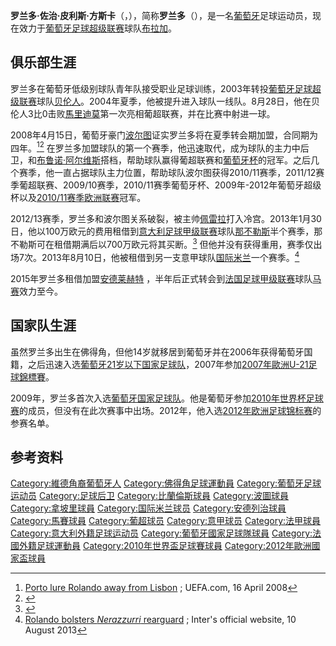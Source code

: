 {{noteTA|G1=足球|G2=liverpoolfc|G3=EPL|G4=FAcup|G5=uefa
|T=zh-hans:罗兰多·丰塞卡;zh-hk:朗蘭度·方斯卡;zh-tw:羅蘭多·豐塞卡;
|1=zh-hans:罗兰多;zh-hk:朗蘭度;zh-tw:羅蘭多;
|2=zh-hans:布鲁诺·阿尔维斯;zh-hk:般奴·艾維斯;zh-tw:布魯諾·阿爾維斯;
}}
{{Infobox football biography
| name = 罗兰多<br>Rolando
| image = Dinamo-Anderleht (7).jpg
| image_size = 
| fullname = Rolando Jorge Pires Fonseca
| birth_date = {{birth date and age|df=yes|1985|8|31}}
| birth_place = [[佛得角|佛得角]][[圣维森特岛|圣维森特岛]]
| height = {{height|m=1.89|precision=0}}
| position = [[后卫_(足球)#中后卫|中后卫]]
| currentclub = [[布拉加體育會|布拉加]]
| clubnumber = 6
| youthyears1 = 1999–2003 | youthclubs1 = {{le|S.C. Campomaiorense||坎普马约尔}}
| youthyears2 = 2003–2004 | youthclubs2 = [[貝倫人足球俱樂部|贝伦人]]
| years1 = 2004–2008 | clubs1 = [[貝倫人足球俱樂部|贝伦人]] | caps1 = 97 | goals1 = 7
| years2 = 2008– | clubs2 = [[波尔图足球俱乐部|波尔图]] | caps2 = 110 | goals2 = 7
| years3 = 2013 | clubs3 = → [[那不勒斯足球俱乐部|拿波里]] (租借) | caps3 = 7 | goals3 = 0
| years4 = 2013–2014 | clubs4 = → [[国际米兰足球俱乐部|国际米兰]] (租借) | caps4 = 29 | goals4 = 4
| years5 = 2015 | clubs5 = → [[皇家安德莱赫特体育俱乐部|安德列治]] (租借) | caps5 = 6 | goals5 = 0
| years6 = 2015–2019 | clubs6 = [[马赛奥林匹克|马赛]] | caps6 = 90 | goals6 = 6
| years7 = 2020– | clubs7 = [[布拉加體育會|布拉加]] | caps7 = 3 | goals7 = 0
| totalcaps = | totalgoals = 
| nationalyears1 = 2006–2008 | nationalteam1 = [[葡萄牙21岁以下国家足球队|葡萄牙U21]] | nationalcaps1 = 7 | nationalgoals1 = 0
| nationalyears2 = 2009–2014| nationalteam2 = [[葡萄牙国家足球队|葡萄牙]] | nationalcaps2 = 21 | nationalgoals2 = 0
| pcupdate = 2018年1月7日
| ntupdate = 2017年11月15日
}}
'''罗兰多·佐治·皮利斯·方斯卡'''（'''{{lang|pt|Rolando Jorge Pires Fonseca}}'''，{{bd|1985年|8月31日|catidx=Rolando}}），简称'''罗兰多'''（'''{{lang|pt|Rolando}}'''），是一名[[葡萄牙|葡萄牙]]足球运动员，现在效力于[[葡萄牙足球超级联赛|葡萄牙足球超级联赛]]球队[[布拉加體育會|布拉加]]。

==俱乐部生涯==
罗兰多在葡萄牙低级别球队{{le|S.C. Campomaiorense||坎普马约尔}}青年队接受职业足球训练，2003年转投[[葡萄牙足球超级联赛|葡萄牙足球超级联赛]]球队[[貝倫人足球俱樂部|贝伦人]]。2004年夏季，他被提升进入球队一线队。8月28日，他在贝伦人3比0击败[[馬里迪莫足球會|馬里迪莫]]第一次亮相葡超联赛，并在比赛中射进一球。

2008年4月15日，葡萄牙豪门[[波尔图足球俱乐部|波尔图]]证实罗兰多将在夏季转会期加盟，合同期为四年。<ref>[http://www.uefa.com/memberassociations/news/newsid=684733.html Porto lure Rolando away from Lisbon] {{Wayback|url=http://www.uefa.com/memberassociations/news/newsid=684733.html |date=20160604211835 }}; UEFA.com, 16 April 2008</ref><ref>{{cite web|url=http://www.fifa.com/worldfootball/clubfootball/news/newsid=742722.html|title=Porto sign Belenenses defender|publisher=Agence France-Presse|date=15 April 2008|accessdate=16 April 2008|archive-date=2015-05-09|archive-url=https://web.archive.org/web/20150509065550/http://www.fifa.com/worldfootball/clubfootball/news/newsid=742722.html|dead-url=no}}</ref> 在罗兰多加盟球队的第一个赛季，他迅速取代{{le|佩德罗·埃曼努埃尔|Pedro Emanuel|埃曼努埃尔}}，成为球队的主力中后卫，和[[布鲁诺·阿尔维斯|布鲁诺·阿尔维斯]]搭档，帮助球队赢得葡超联赛和[[葡萄牙杯|葡萄牙杯]]的冠军。之后几个赛季，他一直占据球队主力位置，帮助球队波尔图获得2010/11赛季，2011/12赛季葡超联赛、2009/10赛季，2010/11赛季葡萄牙杯、2009年-2012年葡萄牙超级杯以及[[2010/11赛季欧洲联赛|2010/11赛季欧洲联赛]]冠军。

2012/13赛季，罗兰多和波尔图关系破裂，被主帅[[维托尔·佩雷拉|佩雷拉]]打入冷宫。2013年1月30日，他以100万欧元的费用租借到[[意大利足球甲级联赛|意大利足球甲级联赛]]球队[[那不勒斯足球俱乐部|那不勒斯]]半个赛季，那不勒斯可在租借期满后以700万欧元将其买断。<ref>{{cite web|url=http://www.sscnapoli.it/client/render.aspx?root=707&fwd=5398&content=0|title=Ufficiale: Rolando e Radosevic al Napoli. Ceduti Uvini al Siena e Fernandez al Getafe|trans_title=Official: Rolando and Radosevic to Napoli. Loaned Uvini to Siena and Fernandez to Getafe|publisher=Napoli's official website|language=it|date=31 January 2013|accessdate=1 February 2013|archive-date=2013-02-18|archive-url=https://archive.today/20130218114934/http://www.sscnapoli.it/client/render.aspx?root=707&fwd=5398&content=0|dead-url=yes}}</ref> 但他并没有获得重用，赛季仅出场7次。2013年8月10日，他被租借到另一支意甲球队[[国际米兰足球俱乐部|国际米兰]]一个赛季。<ref>[http://www.inter.it/en/news/43411/ Rolando bolsters ''Nerazzurri'' rearguard] {{Wayback|url=http://www.inter.it/en/news/43411/ |date=20190904002852 }}; Inter's official website, 10 August 2013</ref>

2015年罗兰多租借加盟[[皇家安德莱赫特体育俱乐部|安德莱赫特]] ，半年后正式转会到[[法国足球甲级联赛|法国足球甲级联赛]]球队[[马赛奥林匹克|马赛]]效力至今。

==国家队生涯==
虽然罗兰多出生在佛得角，但他14岁就移居到葡萄牙并在2006年获得葡萄牙国籍，之后迅速入选[[葡萄牙21岁以下国家足球队|葡萄牙21岁以下国家足球队]]，2007年参加[[2007年歐洲U-21足球錦標賽|2007年歐洲U-21足球錦標賽]]。

2009年，罗兰多首次入选[[葡萄牙国家足球队|葡萄牙国家足球队]]。他是葡萄牙参加[[2010年世界杯足球赛|2010年世界杯足球赛]]的成员，但没有在此次赛事中出场。2012年，他入选[[2012年欧洲足球锦标赛|2012年欧洲足球锦标赛]]的参赛名单。

==参考资料==
{{reflist}}

{{布拉加球员名单}}
{{2010年世界杯足球赛葡萄牙参赛名单}}
{{2012年欧洲足球锦标赛葡萄牙参赛名单}}

{{DEFAULTSORT:Rolando}}
[[Category:維德角裔葡萄牙人|Category:維德角裔葡萄牙人]]
[[Category:佛得角足球運動員|Category:佛得角足球運動員]]
[[Category:葡萄牙足球运动员|Category:葡萄牙足球运动员]]
[[Category:足球后卫|Category:足球后卫]]
[[Category:比蘭倫斯球員|Category:比蘭倫斯球員]]
[[Category:波圖球員|Category:波圖球員]]
[[Category:拿坡里球員|Category:拿坡里球員]]
[[Category:国际米兰球员|Category:国际米兰球员]]
[[Category:安德列治球員|Category:安德列治球員]]
[[Category:馬賽球員|Category:馬賽球員]]
[[Category:葡超球员|Category:葡超球员]]
[[Category:意甲球员|Category:意甲球员]]
[[Category:法甲球員|Category:法甲球員]]
[[Category:意大利外籍足球运动员|Category:意大利外籍足球运动员]]
[[Category:葡萄牙國家足球隊球員|Category:葡萄牙國家足球隊球員]]
[[Category:法國外籍足球運動員|Category:法國外籍足球運動員]]
[[Category:2010年世界盃足球賽球員|Category:2010年世界盃足球賽球員]]
[[Category:2012年歐洲國家盃球員|Category:2012年歐洲國家盃球員]]